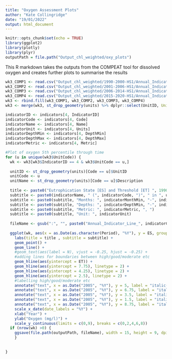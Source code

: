 ```yaml
---
title: "Oxygen Assessment Plots"
author: "Kate Collingridge"
date: "19/01/2022"
output: html_document
---
```


```r
knitr::opts_chunk$set(echo = TRUE)
library(ggplot2)
library(plotly)
library(plyr)
outputPath = file.path("Output_chl_weighted/oxy_plots")

```

This R markdown takes the outputs from the COMPEAT tool for dissolved oxygen and creates further plots to summarise the results

```r
wk3_COMP1 <- read.csv("Output_chl_weighted/1990-2000-HS1/Annual_Indicator.csv")
wk3_COMP2 <- read.csv("Output_chl_weighted/2001-2006-HS1/Annual_Indicator.csv")
wk3_COMP3 <- read.csv("Output_chl_weighted/2006-2014-HS1/Annual_Indicator.csv")
wk3_COMP4 <- read.csv("Output_chl_weighted/2015-2020-HS1/Annual_Indicator.csv")
wk3 <- rbind.fill(wk3_COMP1, wk3_COMP2, wk3_COMP3, wk3_COMP4)
wk3 <- merge(wk3, st_drop_geometry(units) %>% dplyr::select(UnitID, UnitCode = Code, UnitName = Description), by = c("UnitID"), all.x = TRUE)

indicatorID <- indicators[4, IndicatorID]
indicatorCode <- indicators[4, Code]
indicatorName <- indicators[4, Name]
indicatorUnit <- indicators[4, Units]
indicatorDepthMin <- indicators[4, DepthMin]
indicatorDepthMax <- indicators[4, DepthMax]
indicatorMetric <- indicators[4, Metric]


```


```r
#Plot of oxygen 5th percentile through time
for (u in unique(wk3$UnitCode)) {
  wk <- wk3[wk3$IndicatorID == 4 & wk3$UnitCode == u,]
  
  unitID <- st_drop_geometry(units)[Code == u]$UnitID
  unitCode <- u
  unitName <- st_drop_geometry(units)[Code == u]$Description
  
  title <- paste0("Eutrophication State [ES] and Threshold [ET] ", 1990, "-", 2020)
  subtitle <- paste0(indicatorName, " (", indicatorCode, ")", " in ", unitName, " (", unitCode, ")", "\n")
  subtitle <- paste0(subtitle, "Months: ", indicatorMonthMin, "-", indicatorMonthMax, ", ")
  subtitle <- paste0(subtitle, "Depths: ", indicatorDepthMin, "-", indicatorDepthMax, "m, ")
  subtitle <- paste0(subtitle, "Metric: ", indicatorMetric, ", ")
  subtitle <- paste0(subtitle, "Unit: ", indicatorUnit)
  
  fileName <- gsub(":", "", paste0("Annual_Indicator_Line_", indicatorCode, "_", unitCode, ".png"))
  
  ggplot(wk, aes(x = as.Date(as.character(Period), "%Y"), y = ES, group = UnitCode, color = UnitCode)) +
    labs(title = title , subtitle = subtitle) +
    geom_point() +
    geom_line() +
    #geom_text(aes(label = N), vjust = -0.25, hjust = -0.25) +
    #adding lines for boundaries between high/good/moderate etc
    geom_hline(aes(yintercept = ET)) +
    geom_hline(aes(yintercept = 7.75), linetype = 2) +
    geom_hline(aes(yintercept = 4.25), linetype = 2) +
    geom_hline(aes(yintercept = 2.5), linetype = 2) +
    #labelling high/good/moderate etc
    annotate("text", x = as.Date("2005", "%Y"), y = 5, label = "italic(Moderate)", parse = 2, size = 3.5, color = "grey") + 
    annotate("text", x = as.Date("2005", "%Y"), y = 6.75, label = "italic(Good)", parse = 2, size = 3.5, color = "grey") +
    annotate("text", x = as.Date("2005", "%Y"), y = 3.5, label = "italic(Poor)", parse = 2, size = 3.5, color = "grey") +
    annotate("text", x = as.Date("2005", "%Y"), y = 1.5, label = "italic(Bad)", parse = 2, size = 3.5, color = "grey") +
    annotate("text", x = as.Date("2005", "%Y"), y = 8.75, label = "italic(High)", parse = 2, size = 3.5, color = "grey") +
    scale_x_date(date_labels = "%Y") +
    xlab("Year") +
    ylab("Oxygen (mg/l)") +
    scale_y_continuous(limits = c(0,9), breaks = c(0,2,4,6,8))
  if (nrow(wk) >0) {
    ggsave(file.path(outputPath, fileName), width = 15, height = 9, dpi = 300)
    }
  
  
}

```

